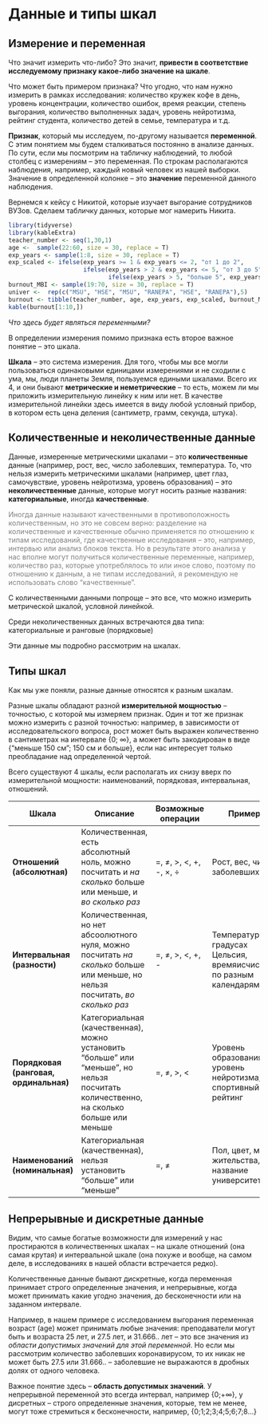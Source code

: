 # Данные и типы шкал {#scales}

## Измерение и переменная

Что значит измерить что-либо? Это значит, **привести в соответствие исследуемому признаку какое-либо значение на шкале**.

Что может быть примером признака? Что угодно, что нам нужно измерить в рамках исследования: количество кружек кофе в день, уровень концентрации, количество ошибок, время реакции, степень выгорания, количество выполненных задач, уровень нейротизма, рейтинг студента, количество детей в семье, температура и т.д.

**Признак**, который мы исследуем, по-другому называется **переменной**. С этим понятием мы будем сталкиваться постоянно в анализе данных. По сути, если мы посмотрим на табличку наблюдений, то любой столбец с измерениям -- это переменная. По строкам располагаются наблюдения, например, каждый новый человек из нашей выборки. Значение в  определенной колонке -- это **значение** переменной данного наблюдения.

Вернемся к кейсу с Никитой, которые изучает выгорание сотрудников ВУЗов. Сделаем табличку данных, которые мог намерить Никита.

```r
library(tidyverse)
library(kableExtra)
teacher_number <- seq(1,30,1)
age <-  sample(22:60, size = 30, replace = T)
exp_years <- sample(1:8, size = 30, replace = T)
exp_scaled <- ifelse(exp_years >= 1 & exp_years <= 2, "от 1 до 2",
                     ifelse(exp_years > 2 & exp_years <= 5, "от 3 до 5",
                            ifelse(exp_years > 5, "больше 5", exp_years)))
burnout_MBI <- sample(19:70, size = 30, replace = T)
univer <-  rep(c("MSU", "HSE", "MSU", "RANEPA", "HSE", "RANEPA"),5)
burnout <- tibble(teacher_number, age, exp_years, exp_scaled, burnout_MBI, univer)
kable(burnout[1:10,])
```
<!--kable(burnout) %>% scroll_box(width = "100%")-->

*Что здесь будет являться переменными?*

В определении измерения помимо признака есть второе важное понятие -- это шкала.

**Шкала** -- это система измерения. Для того, чтобы мы все могли пользоваться одинаковыми единицами измерениями и не сходили с ума, мы, люди планеты Земля, пользуемся едиными шкалами. Всего их 4, и они бывают **метрические и неметрические** -- то есть, можем ли мы приложить измерительную линейку к ним или нет. В качестве измерительной линейки здесь имеется в виду любой условный прибор, в котором есть цена деления (сантиметр, грамм, секунда, штука).

## Количественные и неколичественные данные

Данные, измеренные метрическими шкалами -- это **количественные** данные (например, рост, вес, число заболевших, температура. То, что нельзя измерить метрическими шкалами (например, цвет глаз, самочувствие, уровень нейротизма, уровень образования) -- это **неколичественные** данные, которые могут носить разные названия: **категориальные**, иногда **качественные**. 

<span style="color: grey;">Иногда данные называют качественными в противоположность количественным, но это не совсем верно: разделение на количественные и качественные обычно применяется по отношению к типам исследований, где качественные исследования -- это, например, интервью или анализ блоков текста. Но в результате этого анализа у нас вполне могут получиться количественные переменные, например, количество раз, которые употреблялось то или иное слово, поэтому по отношению к данным, а не типам исследований, я рекомендую не использовать слово "качественные". </span>

С количественными данными попроще -- это все, что можно измерить метрической шкалой, условной линейкой.

Среди неколичественных данных встречаются два типа: категориальные и ранговые (порядковые) 

Эти данные мы подробно рассмотрим на шкалах.

## Типы шкал

Как мы уже поняли, разные данные относятся к разным шкалам. 

Разные шкалы обладают разной **измерительной мощностью** -- точностью, с которой мы измеряем признак. Один и тот же признак можно измерить с разной точностью: например, в зависимости от исследовательского вопроса, рост может быть выражен количественно в сантиметрах на интервале {0; ∞}, а может быть закодирован в виде {"меньше 150 см"; 150 см и больше}, если нас интересует только преобладание над определенной чертой. 

Всего существуют 4 шкалы, если располагать их снизу вверх по измерительной мощности: наименований, порядковая, интервальная, отношений.

Шкала | Описание                                       | Возможные операции | Примеры              | 
------| -----------------------------------------------| ------------------ | -------------------- | 
**Отношений (абсолютная)** | Количественная, есть абсолютный ноль, можно посчитать и *на сколько* больше или меньше, и *во сколько раз* | =, $\neq$, >, <, +, -, ×, ÷ | Рост, вес, число заболевших | 
**Интервальная (разности)** | Количественная, но нет абсоолютного нуля, можно посчитать  *на сколько* больше или меньше, но нельзя посчитать, *во сколько раз* | =, $\neq$, >, <, +, - | Температура в градусах Цельсия, времяисчисление по разным календарям | 
**Порядковая (ранговая, ординальная)** | Категориальная (качественная), можно установить "больше" или "меньше", но нельзя посчитать количественно, на сколько больше или меньше | =, $\neq$, >, < | Уровень образования, уровень нейротизма, спортивный рейтинг | 
**Наименований (номинальная)** | Категориальная (качественная), нельзя установить "больше" или "меньше" | =, $\neq$ | Пол, цвет, место жительства, название университета | 


## Непрерывные и дискретные данные

Видим, что самые богатые возможности для измерений у нас простираются в количественных шкалах -- на шкале отношений (она самая крутая) и интервальной шкале (она похуже и вообще, на самом деле, в исследованиях в нашей области встречается редко).

Количественные данные бывают дискретные, когда переменная принимает строго определенные значения, и непрерывные, когда может принимать какие угодно значения, до бесконечности или на заданном интервале.

Например, в нашем примере с исследованием выгорания переменная возраст (age) может принимать любые значения: преподаватели могут быть и возраста 25 лет, и 27.5 лет, и 31.666.. лет -- это все значения из *области допустимых значений для этой переменной*. Но если мы рассмотрим количество заболевших коронавирусом, то их никак не может быть 27.5 или 31.666.. -- заболевшие не выражаются в дробных долях от одного человека.

Важное понятие здесь -- **область допустимых значений**. У непрерывной переменной это всегда интервал, например {0;+∞}, у дисретных -- строго определенные значения, которые, тем не менее, могут тоже стремиться к бесконечности, например, {0;1;2;3;4;5;6;7;8...}

<!--chapter:end-->



